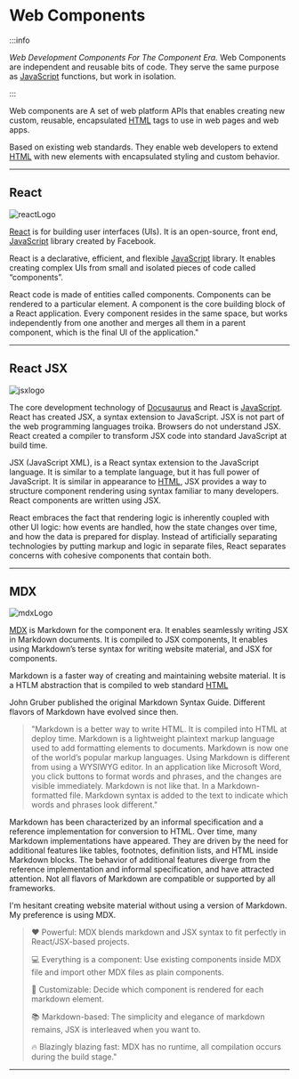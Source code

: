# Web Components

:::info

*Web Development Components For The Component Era.* Web Components are independent and reusable bits of code. They serve the same purpose as [JavaScript](https://developer.mozilla.org/en-US/docs/Web/JavaScript) functions, but work in isolation.

:::

Web  components are 
A set of web platform APIs that enables creating new custom, reusable, encapsulated [HTML](https://developer.mozilla.org/en-US/docs/Web/HTML) tags to use in web pages and web apps.

Based on existing web standards. They enable web developers to extend [HTML](https://developer.mozilla.org/en-US/docs/Web/HTML) with new elements with encapsulated styling and custom behavior.

---

## React

<!--
<img src="reactLogo.png" height=200 width=200 />
-->

![reactLogo](/img/reactLogo.png)

[React](https://reactjs.org/) is for building user interfaces (UIs). It is an open-source, front end, [JavaScript](https://developer.mozilla.org/en-US/docs/Web/JavaScript) library created by Facebook.

React is a declarative, efficient, and flexible [JavaScript](https://developer.mozilla.org/en-US/docs/Web/JavaScript) library. It enables creating complex UIs from small and isolated pieces of code called “components”.

React code is made of entities called components. Components can be rendered to a particular element. A component is the core building block of a React application. Every component resides in the same space, but works independently from one another and merges all them in a parent component, which is the final UI of the application."

---

## React JSX

<!--
<img src="jsxlogo.png" height=200 width=200 />
-->

![jsxlogo](/img/jsxlogo.png)

The core development technology of [Docusaurus](https://docusaurus.io) and React is [JavaScript](https://developer.mozilla.org/en-US/docs/Web/JavaScript). React has created JSX, a syntax extension to JavaScript. JSX is not part of the web programming languages troika. Browsers do not understand JSX. React created a compiler to transform JSX code into standard JavaScript at build time.

JSX (JavaScript XML), is a React syntax extension to the JavaScript language. It is similar to a template language, but it has full power of JavaScript. It is similar in appearance to [HTML](https://developer.mozilla.org/en-US/docs/Web/HTML), JSX provides a way to structure component rendering using syntax familiar to many developers. React components are written using JSX.

React embraces the fact that rendering logic is inherently coupled with other UI logic: how events are handled, how the state changes over time, and how the data is prepared for display.
Instead of artificially separating technologies by putting markup and logic in separate files, React separates concerns with cohesive components that contain both.

---

## MDX

<!--
<img src="mdxLogo.png" height={50} width={100} />
-->

![mdxLogo](/img/mdxLogo.png)

[MDX](https://mdxjs.com/) is Markdown for the component era. It enables seamlessly writing JSX in Markdown documents. It is compiled to JSX components, It enables using Markdown’s terse syntax for writing website material, and JSX for components.


Markdown is a faster way of creating and maintaining website material. It is a HTLM abstraction that is compiled to web standard [HTML](https://developer.mozilla.org/en-US/docs/Web/HTML)

John Gruber published the original Markdown Syntax Guide. Different flavors of Markdown have evolved since then.

> "Markdown is a better way to write HTML. It is compiled into HTML at deploy time. Markdown is a lightweight plaintext markup language used to add formatting elements to documents. Markdown is now one of the world’s popular markup languages. Using Markdown is different from using a WYSIWYG editor. In an application like Microsoft Word, you click buttons to format words and phrases, and the changes are visible immediately. Markdown is not like that. In a Markdown-formatted file. Markdown syntax is added to the text to indicate which words and phrases look different."

Markdown has been characterized by an informal specification and a reference implementation for conversion to HTML. Over time, many Markdown implementations have appeared. They are driven by the need for additional features like tables, footnotes, definition lists, and HTML inside Markdown blocks. The behavior of additional features diverge from the reference implementation and informal specification, and have attracted attention. Not all flavors of Markdown are compatible or supported by all frameworks.

I'm hesitant creating website material without using a version of Markdown. My preference is using MDX.


> ❤️ Powerful: MDX blends markdown and JSX syntax to fit perfectly in React/JSX-based projects.
>
> 💻 Everything is a component: Use existing components inside MDX file and import other MDX files as plain components.
>
> 🔧 Customizable: Decide which component is rendered for each markdown element.
>
> 📚 Markdown-based: The simplicity and elegance of markdown remains, JSX is interleaved when you want to.
>
> 🔥 Blazingly blazing fast: MDX has no runtime, all compilation occurs during the build stage."

---


